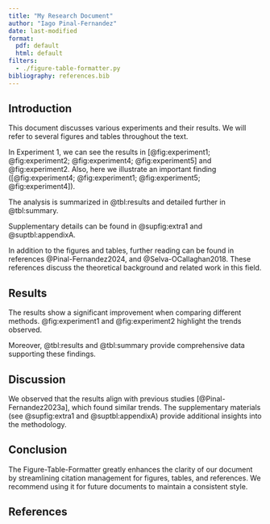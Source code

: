 ```yaml
---
title: "My Research Document"
author: "Iago Pinal-Fernandez"
date: last-modified
format:
  pdf: default
  html: default
filters:
  - ./figure-table-formatter.py
bibliography: references.bib
---
```


## Introduction

This document discusses various experiments and their results. We will refer to several figures and tables throughout the text.

In Experiment 1, we can see the results in [@fig:experiment1; @fig:experiment2; @fig:experiment4; @fig:experiment5] and @fig:experiment2. Also, here we illustrate an important finding ([@fig:experiment4; @fig:experiment1; @fig:experiment5; @fig:experiment4]).

The analysis is summarized in @tbl:results and detailed further in @tbl:summary.

Supplementary details can be found in @supfig:extra1 and @suptbl:appendixA.

In addition to the figures and tables, further reading can be found in references @Pinal-Fernandez2024, and @Selva-OCallaghan2018. These references discuss the theoretical background and related work in this field.

## Results

The results show a significant improvement when comparing different methods. @fig:experiment1 and @fig:experiment2 highlight the trends observed.

Moreover, @tbl:results and @tbl:summary provide comprehensive data supporting these findings.

## Discussion

We observed that the results align with previous studies [@Pinal-Fernandez2023a], which found similar trends. The supplementary materials (see @supfig:extra1 and @suptbl:appendixA) provide additional insights into the methodology.

## Conclusion

The Figure-Table-Formatter greatly enhances the clarity of our document by streamlining citation management for figures, tables, and references. We recommend using it for future documents to maintain a consistent style.

## References
